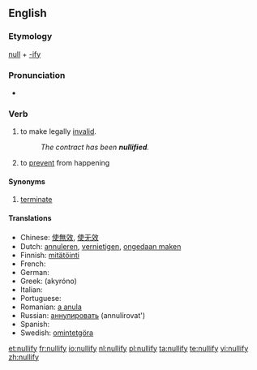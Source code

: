 ==English==

===Etymology===
[[null]] + [[-ify]]

===Pronunciation===
* {{audio|en-us-nullify.ogg|Audio (US)}}

===Verb===
{{en-verb|nullifies|nullifying|nullified}}

# {{transitive|legal}} to make legally [[invalid]].
#: ''The contract has been '''nullified'''.'' 
# to [[prevent]] from happening

====Synonyms====
# {{sense|to make legally invalid}} [[terminate]]

====Translations====
* Chinese: [[使無效]], [[使无效]]
* Dutch: [[annuleren]], [[vernietigen]], [[ongedaan maken]]
* Finnish: [[mitätöinti]]
* French: {{t+|fr|annuler}}
* German: {{t+|de|annullieren}}
* Greek: {{t+|el|ακυρώνω}} (akyróno)
* Italian: {{t+|it|annullare}}
* Portuguese: {{t+|pt|anular}}
* Romanian: [[a anula]]
* Russian: [[аннулировать]] (annulírovat')
* Spanish: {{t+|es|anular}}
* Swedish: [[omintetgöra]]

[[et:nullify]]
[[fr:nullify]]
[[io:nullify]]
[[nl:nullify]]
[[pl:nullify]]
[[ta:nullify]]
[[te:nullify]]
[[vi:nullify]]
[[zh:nullify]]